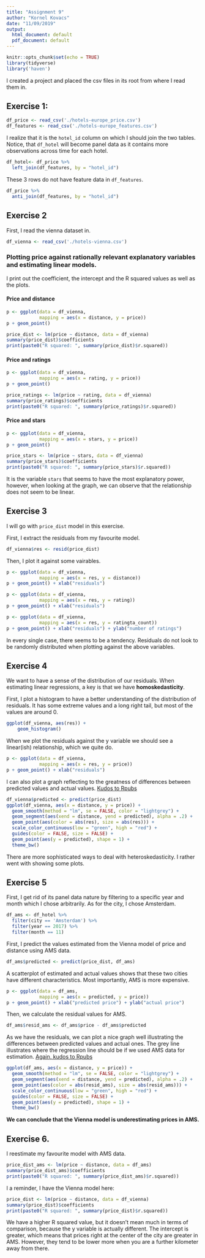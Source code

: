 ```yaml
---
title: "Assignment 9"
author: "Kornel Kovacs"
date: "11/09/2019"
output:
  html_document: default
  pdf_document: default
---
```


```r
knitr::opts_chunk$set(echo = TRUE)
library(tidyverse)
library('haven')
```
I created a project and placed the csv files in its root from where I read them in.

## Exercise 1:
```r
df_price <- read_csv('./hotels-europe_price.csv')
df_features <- read_csv('./hotels-europe_features.csv')
```

I realize that it is the ``hotel_id`` column on which I should join the two tables. Notice, that ``df_hotel`` will become panel data as it contains more observations across time for each hotel.
```r
df_hotel<- df_price %>%
  left_join(df_features, by = "hotel_id")
```

These 3 rows do not have feature data in ``df_features``.

```r
df_price %>%
  anti_join(df_features, by = "hotel_id")
```

## Exercise 2

First, I read the vienna dataset in.
```r
df_vienna <- read_csv('./hotels-vienna.csv')
```

### Plotting price against rationally relevant explanatory variables and estimating linear models.

I print out the coefficient, the intercept and the R squared values as well as the plots.

#### Price and distance
```r
p <- ggplot(data = df_vienna,
            mapping = aes(x = distance, y = price))
p + geom_point()
```


```r
price_dist <- lm(price ~ distance, data = df_vienna)
summary(price_dist)$coefficients
print(paste0("R squared: ", summary(price_dist)$r.squared)) 
```


#### Price and ratings
```r
p <- ggplot(data = df_vienna,
            mapping = aes(x = rating, y = price))
p + geom_point()
```

```r
price_ratings <- lm(price ~ rating, data = df_vienna)
summary(price_ratings)$coefficients
print(paste0("R squared: ", summary(price_ratings)$r.squared)) 
```


#### Price and stars
```r
p <- ggplot(data = df_vienna,
            mapping = aes(x = stars, y = price))
p + geom_point()
```

```r
price_stars <- lm(price ~ stars, data = df_vienna)
summary(price_stars)$coefficients
print(paste0("R squared: ", summary(price_stars)$r.squared)) 
```

It is the variable ``stars`` that seems to have the most explanatory power, however, when looking at the graph, we can observe that the relationship does not seem to be linear.

## Exercise 3

I will go with ``price_dist`` model in this exercise.

First, I extract the residuals from my favourite model.
```r
df_vienna$res <- resid(price_dist)
```

Then, I plot it against some vairables.
```r
p <- ggplot(data = df_vienna,
            mapping = aes(x = res, y = distance))
p + geom_point() + xlab("residuals")
```

```r
p <- ggplot(data = df_vienna,
            mapping = aes(x = res, y = rating))
p + geom_point() + xlab("residuals")
```

```r
p <- ggplot(data = df_vienna,
            mapping = aes(x = res, y = ratingta_count))
p + geom_point() + xlab("residuals") + ylab("number of ratings")
```

In every single case, there seems to be a tendency. Residuals do not look to be randomly distributed when plotting against the above variables.

## Exercise 4

We want to have a sense of the distribution of our residuals. When estimating linear regressions, a key is that we have **homoskedasticity**.

First, I plot a histogram to have a better understanding of the distribution of residuals. It has some extreme values and a long right tail, but most of the values are around 0. 

```r
ggplot(df_vienna, aes(res)) +
    geom_histogram()
```

When we plot the residuals against the y variable we should see a linear(ish) relationship, which we quite do.

```r
p <- ggplot(data = df_vienna,
            mapping = aes(x = res, y = price))
p + geom_point() + xlab("residuals")
```

I can also plot a graph reflecting to the greatness of differences between predicted values and actual values. [Kudos to Rpubs](https://rpubs.com/iabrady/residual-analysis)
```r
df_vienna$predicted <- predict(price_dist)  
ggplot(df_vienna, aes(x = distance, y = price)) +
  geom_smooth(method = "lm", se = FALSE, color = "lightgrey") +     
  geom_segment(aes(xend = distance, yend = predicted), alpha = .2) +      
  geom_point(aes(color = abs(res), size = abs(res))) +  
  scale_color_continuous(low = "green", high = "red") +             
  guides(color = FALSE, size = FALSE) +                             
  geom_point(aes(y = predicted), shape = 1) +
  theme_bw()
```

There are more sophisticated ways to deal with heteroskedasticity. I rather went with showing some plots.

## Exercise 5

First, I get rid of its panel data nature by filtering to a specific year and month which I chose arbitrarily. As for the city, I chose Amsterdam.
```r
df_ams <- df_hotel %>%
  filter(city == 'Amsterdam') %>%
  filter(year == 2017) %>%
  filter(month == 11)
```

First, I predict the values estimated from the Vienna model of price and distance using AMS data.
```r
df_ams$predicted <- predict(price_dist, df_ams)
```

A scatterplot of estimated and actual values shows that these two cities have different characteristics. Most importantly, AMS is more expensive.
```r
p <- ggplot(data = df_ams,
            mapping = aes(x = predicted, y = price))
p + geom_point() + xlab("predicted price") + ylab("actual price")
```

Then, we calculate the residual values for AMS.
```r
df_ams$resid_ams <- df_ams$price - df_ams$predicted
```

As we have the residuals, we can plot a nice graph well illustrating the differences between predicted values and actual ones. The grey line illustrates where the regression line should be if we used AMS data for estimation. [Again, kudos to Rpubs](https://rpubs.com/iabrady/residual-analysis)
```r
ggplot(df_ams, aes(x = distance, y = price)) +
  geom_smooth(method = "lm", se = FALSE, color = "lightgrey") +     
  geom_segment(aes(xend = distance, yend = predicted), alpha = .2) +      
  geom_point(aes(color = abs(resid_ams), size = abs(resid_ams))) +  
  scale_color_continuous(low = "green", high = "red") +             
  guides(color = FALSE, size = FALSE) +                             
  geom_point(aes(y = predicted), shape = 1) +
  theme_bw()
```

**We can conclude that the Vienna model is underestimating prices in AMS.**
 
## Exercise 6.

I reestimate my favourite model with AMS data.
```r
price_dist_ams <- lm(price ~ distance, data = df_ams)
summary(price_dist_ams)$coefficients
print(paste0("R squared: ", summary(price_dist_ams)$r.squared)) 
```

I a reminder, I have the Vienna model here:
```r
price_dist <- lm(price ~ distance, data = df_vienna)
summary(price_dist)$coefficients
print(paste0("R squared: ", summary(price_dist)$r.squared)) 
```

We have a higher R squared value, but it doesn't mean much in terms of comparison, because the y variable is actually different. The intercept is greater, which means that prices right at the center of the city are greater in AMS. However, they tend to be lower more when you are a further kilometer away from there.








